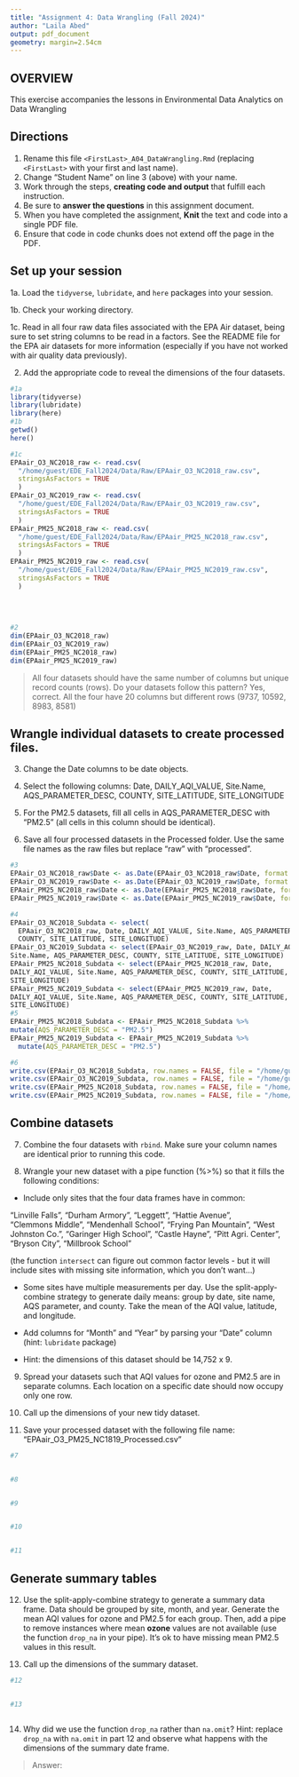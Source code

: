 ```yaml
---
title: "Assignment 4: Data Wrangling (Fall 2024)"
author: "Laila Abed"
output: pdf_document
geometry: margin=2.54cm
---
```


## OVERVIEW

This exercise accompanies the lessons in Environmental Data Analytics on Data Wrangling 

## Directions

1. Rename this file `<FirstLast>_A04_DataWrangling.Rmd` (replacing `<FirstLast>` with your first and last name).
2. Change "Student Name" on line 3 (above) with your name.
3. Work through the steps, **creating code and output** that fulfill each instruction.
4. Be sure to **answer the questions** in this assignment document.
5. When you have completed the assignment, **Knit** the text and code into a single PDF file.
6. Ensure that code in code chunks does not extend off the page in the PDF.


## Set up your session 

1a. Load the `tidyverse`,  `lubridate`, and `here` packages into your session.

1b. Check your working directory.

1c. Read in all four raw data files associated with the EPA Air dataset, being sure to set string columns to be read in a factors. See the README file for the EPA air datasets for more information (especially if you have not worked with air quality data previously). 

2. Add the appropriate code to reveal the dimensions of the four datasets. 

```r
#1a 
library(tidyverse)
library(lubridate)
library(here)
#1b 
getwd()
here()

#1c 
EPAair_O3_NC2018_raw <- read.csv(
  "/home/guest/EDE_Fall2024/Data/Raw/EPAair_O3_NC2018_raw.csv", 
  stringsAsFactors = TRUE
  )
EPAair_O3_NC2019_raw <- read.csv(
  "/home/guest/EDE_Fall2024/Data/Raw/EPAair_O3_NC2019_raw.csv", 
  stringsAsFactors = TRUE
  )
EPAair_PM25_NC2018_raw <- read.csv(
  "/home/guest/EDE_Fall2024/Data/Raw/EPAair_PM25_NC2018_raw.csv", 
  stringsAsFactors = TRUE
  )
EPAair_PM25_NC2019_raw <- read.csv(
  "/home/guest/EDE_Fall2024/Data/Raw/EPAair_PM25_NC2019_raw.csv", 
  stringsAsFactors = TRUE
  )
                                                                                                        glimpse(EPAair_O3_NC2018_raw)
                                                                                                        glimpse(EPAair_O3_NC2019_raw)
                                                                                                        glimpse(EPAair_PM25_NC2018_raw)
                                                                                                        glimpse(EPAair_PM25_NC2019_raw)
#2 
dim(EPAair_O3_NC2018_raw)
dim(EPAair_O3_NC2019_raw)
dim(EPAair_PM25_NC2018_raw)
dim(EPAair_PM25_NC2019_raw)
```

>All four datasets should have the same number of columns but unique record counts (rows). Do your datasets follow this pattern?
Yes, correct. All the four have 20 columns but different rows (9737, 10592, 8983, 8581)

## Wrangle individual datasets to create processed files.

3. Change the Date columns to be date objects.

4. Select the following columns: Date, DAILY_AQI_VALUE, Site.Name, AQS_PARAMETER_DESC, COUNTY, SITE_LATITUDE, SITE_LONGITUDE

5. For the PM2.5 datasets, fill all cells in AQS_PARAMETER_DESC with "PM2.5" (all cells in this column should be identical).

6. Save all four processed datasets in the Processed folder. Use the same file names as the raw files but replace "raw" with "processed".

```r
#3
EPAair_O3_NC2018_raw$Date <- as.Date(EPAair_O3_NC2018_raw$Date, format = "%m/%d/%Y")
EPAair_O3_NC2019_raw$Date <- as.Date(EPAair_O3_NC2019_raw$Date, format = "%m/%d/%Y")
EPAair_PM25_NC2018_raw$Date <- as.Date(EPAair_PM25_NC2018_raw$Date, format = "%m/%d/%Y")
EPAair_PM25_NC2019_raw$Date <- as.Date(EPAair_PM25_NC2019_raw$Date, format = "%m/%d/%Y")

#4
EPAair_O3_NC2018_Subdata <- select(
  EPAair_O3_NC2018_raw, Date, DAILY_AQI_VALUE, Site.Name, AQS_PARAMETER_DESC, 
  COUNTY, SITE_LATITUDE, SITE_LONGITUDE)
EPAair_O3_NC2019_Subdata <- select(EPAair_O3_NC2019_raw, Date, DAILY_AQI_VALUE, 
Site.Name, AQS_PARAMETER_DESC, COUNTY, SITE_LATITUDE, SITE_LONGITUDE)
EPAair_PM25_NC2018_Subdata <- select(EPAair_PM25_NC2018_raw, Date, 
DAILY_AQI_VALUE, Site.Name, AQS_PARAMETER_DESC, COUNTY, SITE_LATITUDE, 
SITE_LONGITUDE)
EPAair_PM25_NC2019_Subdata <- select(EPAair_PM25_NC2019_raw, Date, 
DAILY_AQI_VALUE, Site.Name, AQS_PARAMETER_DESC, COUNTY, SITE_LATITUDE, 
SITE_LONGITUDE)
#5
EPAair_PM25_NC2018_Subdata <- EPAair_PM25_NC2018_Subdata %>%
mutate(AQS_PARAMETER_DESC = "PM2.5")
EPAair_PM25_NC2019_Subdata <- EPAair_PM25_NC2019_Subdata %>%
  mutate(AQS_PARAMETER_DESC = "PM2.5")

#6
write.csv(EPAair_O3_NC2018_Subdata, row.names = FALSE, file = "/home/guest/EDE_Fall2024/Data/Processed/EPAair_O3_NC2018_Processed.csv")
write.csv(EPAair_O3_NC2019_Subdata, row.names = FALSE, file = "/home/guest/EDE_Fall2024/Data/Processed/EPAair_O3_NC2019_Processed.csv")
write.csv(EPAair_PM25_NC2018_Subdata, row.names = FALSE, file = "/home/guest/EDE_Fall2024/Data/Processed/EPAair_PM25_NC2018_Processed.csv")
write.csv(EPAair_PM25_NC2019_Subdata, row.names = FALSE, file = "/home/guest/EDE_Fall2024/Data/Processed/EPAair_PM25_NC2019_Processed.csv")
```


## Combine datasets

7. Combine the four datasets with `rbind`. Make sure your column names are identical prior to running this code.

8. Wrangle your new dataset with a pipe function (%>%) so that it fills the following conditions: 

  * Include only sites that the four data frames have in common:  
    
  "Linville Falls", "Durham Armory", "Leggett", "Hattie Avenue",  
  "Clemmons Middle", "Mendenhall School", "Frying Pan Mountain", 
  "West Johnston Co.", "Garinger High School", "Castle Hayne", 
  "Pitt Agri. Center", "Bryson City", "Millbrook School" 
  
  (the function `intersect` can figure out common factor levels - but it will include sites with missing site information, which you don't want...) 

  * Some sites have multiple measurements per day. Use the split-apply-combine strategy to generate daily means: group by date, site name, AQS parameter, and county. Take the mean of the AQI value, latitude, and longitude.
  
  * Add columns for "Month" and "Year" by parsing your "Date" column (hint: `lubridate` package)
  
  * Hint: the dimensions of this dataset should be 14,752 x 9.

9. Spread your datasets such that AQI values for ozone and PM2.5 are in separate columns. Each location on a specific date should now occupy only one row.

10. Call up the dimensions of your new tidy dataset.

11. Save your processed dataset with the following file name: "EPAair_O3_PM25_NC1819_Processed.csv"

```r
#7 


#8 


#9


#10


#11


```


## Generate summary tables

12. Use the split-apply-combine strategy to generate a summary data frame. Data should be grouped by site, month, and year. Generate the mean AQI values for ozone and PM2.5 for each group. Then, add a pipe to remove instances where mean **ozone** values are not available (use the function `drop_na` in your pipe). It's ok to have missing mean PM2.5 values in this result. 

13. Call up the dimensions of the summary dataset.

```r

#12


#13



```

14. Why did we use the function `drop_na` rather than `na.omit`? Hint: replace `drop_na` with `na.omit` in part 12 and observe what happens with the dimensions of the summary date frame.

> Answer: 

